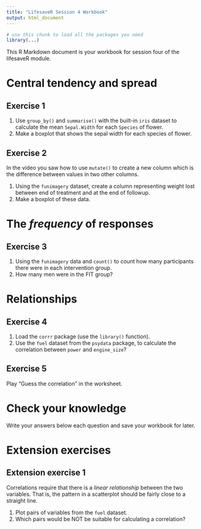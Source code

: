 ```yaml
---
title: "LifesaveR Session 4 Workbook"
output: html_document
---
```



```r
# use this chunk to load all the packages you need
library(...)
```


This R Markdown document is your workbook for session four of the lifesaveR module.

# Central tendency and spread

## Exercise 1

1. Use `group_by()` and `summarise()` with the built-in `iris` dataset to calculate the mean `Sepal.Width` for each `Species` of flower.
2. Make a boxplot that shows the sepal width for each species of flower.

## Exercise 2

In the video you saw how to use `mutate()` to create a new column which is the difference between values in two other columns.

1. Using the `funimagery` dataset, create a column representing weight lost between end of treatment and at the end of
followup.
2. Make a boxplot of these data.

# The *frequency* of responses

## Exercise 3

1. Using the `funimagery` data and `count()` to count how many participants there were in each intervention group.
2. How many men were in the FIT group?

# Relationships

## Exercise 4

1. Load the `corrr` package (use the `library()` function).
2. Use the `fuel` dataset from the `psydata` package, to calculate the correlation between `power` and `engine_size`?

## Exercise 5

Play "Guess the correlation" in the worksheet.

# Check your knowledge

Write your answers below each question and save your workbook for later.


# Extension exercises

## Extension exercise 1

Correlations require that there is a *linear relationship* between the two variables. That is, the pattern in a
scatterplot should be fairly close to a straight line.

1. Plot pairs of variables from the `fuel` dataset.
2. Which pairs would be NOT be suitable for calculating a correlation?
